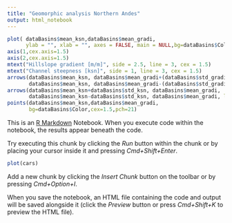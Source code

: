 ```yaml
---
title: "Geomorphic analysis Northern Andes"
output: html_notebook
---
```

```r
plot( dataBasins$mean_ksn,dataBasins$mean_gradi,
      ylab = "", xlab = "", axes = FALSE, main = NULL,bg=dataBasins$Color,cex=1.5,pch=21)
axis(1,cex.axis=1.5)
axis(2,cex.axis=1.5)
mtext("Hillslope gradient [m/m]", side = 2.5, line = 3, cex = 1.5)
mtext("Channel steepness [ksn]", side = 1, line = 3, cex = 1.5)
arrows(dataBasins$mean_ksn, dataBasins$mean_gradi+(dataBasins$std_gradie), 
       dataBasins$mean_ksn, dataBasins$mean_gradi-(dataBasins$std_gradie), length=0, angle=90,col='gray')
arrows(dataBasins$mean_ksn+dataBasins$std_ksn, dataBasins$mean_gradi, 
       dataBasins$mean_ksn-dataBasins$std_ksn, dataBasins$mean_gradi, length=0, angle=90,col='gray')
points(dataBasins$mean_ksn,dataBasins$mean_gradi,
       bg=dataBasins$Color,cex=1.5,pch=21)
```

This is an [R Markdown](http://rmarkdown.rstudio.com) Notebook. When you execute code within the notebook, the results appear beneath the code. 

Try executing this chunk by clicking the *Run* button within the chunk or by placing your cursor inside it and pressing *Cmd+Shift+Enter*. 

```r
plot(cars)
```

Add a new chunk by clicking the *Insert Chunk* button on the toolbar or by pressing *Cmd+Option+I*.

When you save the notebook, an HTML file containing the code and output will be saved alongside it (click the *Preview* button or press *Cmd+Shift+K* to preview the HTML file).
